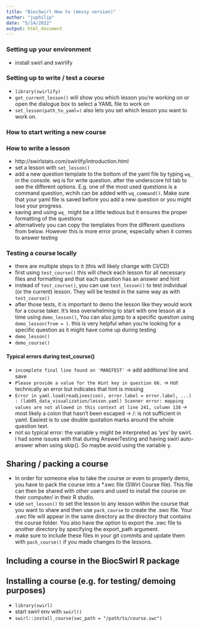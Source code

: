 ```yaml
---
title: "BiocSwirl How to (messy version)"
author: "juphilip"
date: "5/14/2022"
output: html_document
---
```




### Setting up your environment
* install swirl and swirlify

### Setting up to write / test a course
* `library(swirlify)`
* `get_current_lesson()` will show you which lesson you're working on or open the dialogue box to select a YAML file to work on
* `set_lesson(path_to_yaml=)` also lets you set which lesson you want to work on.

### How to start writing a new course

### How to write a lesson
* http://swirlstats.com/swirlify/introduction.html
* set a lesson with `set_lesson()`
* add a new question template to the bottom of the yaml file by typing `wq_` in the console. wq is for write question. after the underscore hit tab to see the different options. E.g. one of the most used questions is a command question, wchih can be added with `wq_command()`. Make sure that your yaml file is saved before you add a new question or you might lose your progress.
* saving and using `wq_` might be a little tedious but it ensures the proper formatting of the questions
* alternatively you can copy the templates from the different questions from below. However this is more error prone, especially when it comes to answer testing


### Testing a course locally
* there are multiple steps to it (this will likely change with CI/CD)
* first using `test_course()` this will check each lesson for all necessary files and formatting and that each question has an answer and hint
* instead of `test_course()`, you can use `test_lesson()` to test individual (or the current) lesson. They will be tested in the same way as with `test_course()`
* after those tests, it is important to demo the lesson like they would work for a course taker. It's less overwhelming to start with one lesson at a time using `demo_lesson()`, You can also jump to a specific question using `demo_lesson(from = )`. this is very helpful when you're looking for a specific question as it might have come up during testing
* `demo_lesson()`
* `demo_course()`


#### Typical errors during test_course()
* `incomplete final line found on 'MANIFEST'` -> add additional line and save
* `Please provide a value for the Hint key in question 66.` -> not technically an error but indicates that hint is missing
* `Error in yaml.load(readLines(con), error.label = error.label, ...) : (lab05_data_visualization/lesson.yaml) Scanner error: mapping values are not allowed in this context at line 241, column 138` -> most likely a colon that hasn't been escaped -> /: is not sufficient in yaml. Easiest is to use double quotation marks around the whole question text.
* not so typical error: the variable y might be interpreted as 'yes' by swirl. I had some issues with that during AnswerTesting and having swirl auto-answer when using skip(). So maybe avoid using the variable y.
  
## Sharing / packing a course
* In order for someone else to take the course or even to properly demo, you have to pack the course into a *.swc file (SWirl Course file). This file can then be shared with other users and used to install the course on their computer/ in their R studio.
* use `set_lesson()` to set the lesson to any lesson within the course that you want to share and then use `pack_course` to create the .swc file. Your .swc file will appear in the same directory as the directory that contains the course folder. You also have the option to export the .swc file to another directory by specifying the export_path argument.
* make sure to include these files in your git commits and update them with `pack_course()` if you made changes to the lessons.

## Including a course in the BiocSwirl R package

## Installing a course (e.g. for testing/ demoing purposes)
* `library(swirl)`
* start swirl env with `swirl()`
* `swirl::install_course(swc_path = "/path/to/course.swc")`